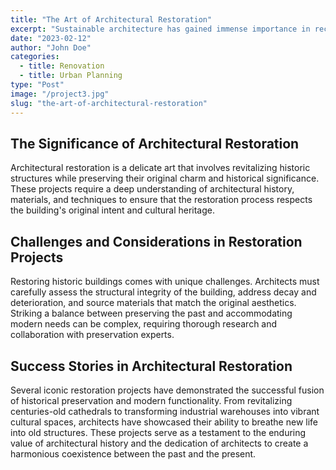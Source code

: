 ```yaml
---
title: "The Art of Architectural Restoration"
excerpt: "Sustainable architecture has gained immense importance in recent years due to environmental concerns."
date: "2023-02-12"
author: "John Doe"
categories:
  - title: Renovation
  - title: Urban Planning
type: "Post"
image: "/project3.jpg"
slug: "the-art-of-architectural-restoration"
---
```


## The Significance of Architectural Restoration

Architectural restoration is a delicate art that involves revitalizing historic structures while preserving their original charm and historical significance. These projects require a deep understanding of architectural history, materials, and techniques to ensure that the restoration process respects the building's original intent and cultural heritage.

## Challenges and Considerations in Restoration Projects

Restoring historic buildings comes with unique challenges. Architects must carefully assess the structural integrity of the building, address decay and deterioration, and source materials that match the original aesthetics. Striking a balance between preserving the past and accommodating modern needs can be complex, requiring thorough research and collaboration with preservation experts.

## Success Stories in Architectural Restoration

Several iconic restoration projects have demonstrated the successful fusion of historical preservation and modern functionality. From revitalizing centuries-old cathedrals to transforming industrial warehouses into vibrant cultural spaces, architects have showcased their ability to breathe new life into old structures. These projects serve as a testament to the enduring value of architectural history and the dedication of architects to create a harmonious coexistence between the past and the present.
